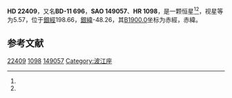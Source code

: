 {{Starbox begin
| name = HD 22409
}}
{{Starbox observe
| epoch = [[J2000.0|J2000.0]]
| constell = {{星座名待查}}<ref name=SIMBAD>{{cite web
 | url=http://simbad.u-strasbg.fr/simbad/sim-id?Ident=HR+1098
 | title=Pulsating variable Star
 | publisher=Centre de Données astronomiques de Strasbourg
 | work=SIMBAD
 | accessdate=2012-07-13
 | archive-date=2016-03-17
 | archive-url=https://web.archive.org/web/20160317193130/http://simbad.u-strasbg.fr/simbad/sim-id?Ident=HR+1098
 | dead-url=no
 }}</ref><ref name=DATA>{{cite web
 | url=http://vizier.u-strasbg.fr/viz-bin/VizieR-5?-out.add=.&-source=5050&-corr=PK=HR&-out.max=9999&HR=1098
 | title=VizieR Detailed Page
 | accessdate=2012-07-13
 | archive-date=2016-03-05
 | archive-url=https://web.archive.org/web/20160305231550/http://vizier.u-strasbg.fr/viz-bin/VizieR-5?-out.add=.&-source=5050&-corr=PK=HR&-out.max=9999&HR=1098
 | dead-url=no
 }}</ref>
| 星官 = 
| ra = {{RA|3|35|57.7}}<ref name=SIMBAD /><ref name=DATA />
| dec = {{DEC|-11|11|37}}<ref name=SIMBAD /><ref name=DATA />
| appmag_v = 5.57<ref name=SIMBAD /><ref name=DATA />
}}
{{Starbox character
| class = gG7<ref name=SIMBAD /><ref name=DATA />
| b-v = 0.91<ref name=SIMBAD /><ref name=DATA />
| u-b = <ref name=SIMBAD /><ref name=DATA />
| r-i = <ref name=SIMBAD /><ref name=DATA />
| variable = 
}}
{{Starbox astrometry
| radial_v = 
| prop_mo_ra = 37
| parallax = 
| p_error = 
}}
{{Starbox catalog
| names =BD-11 696，[[SAO星表|SAO]] 149057，[[HD星表|HD]] 22409，[[HR星表|HR]] 1098}}
{{Starbox reference |Simbad=HR+1098}}
{{Starbox end}}

'''HD 22409'''，又名'''BD-11 696'''，'''SAO 149057'''、'''HR 1098'''，是一颗恒星<ref name=SIMBAD /><ref name=DATA />，视星等为5.57，位于[[銀道座標系|銀經]]198.66，[[銀道座標系|銀緯]]-48.26，其[[B1900.0|B1900.0]]坐标为赤經{{RA|3|31|11.7}}，赤緯{{DEC|-11|-48.26|41}}。

== 参考文献 ==
{{reflist}}

{{star-stub}}

[[Category:HD和HDE天體|22409]]
[[Category:HR天體|1098]]
[[Category:SAO天體|149057]]
[[Category:波江座|Category:波江座]]